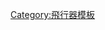 {{Navbox
|name = 航空器部件
|title = [[航空器]]组件及系统
|listclass = hlist
|groupstyle = line-height: 110%
|group1 = [[机体]]结构
|list1 = 
* [[机身]]：[[整流罩 (航空器)|整流罩]]
* [[机舱]]
** [[舱门]]
** [[阵风锁]]
* [[座舱盖]]
* [[縱樑]]
* [[翼肋]]
* [[耐压舱壁]]
* {{le|引擎吊舱|Nacelle}}
* <br>[[机翼]]：[[前翼]]
* [[主翼]]
** [[前缘]]
** [[肋条]]
** [[翼梁]]
** [[后缘]]
** [[翼盒]]
** [[翼根]]
** [[翼尖]]
** [[前缘缝翼]]
** [[俯冲制动器]]
* [[尾翼]]
** [[水平尾翼]]/[[横尾翼]]
** [[垂直尾翼]]
** [[双尾翼]]
** [[十字型尾翼]]
** [[T型尾翼]]
** [[V型尾翼]]
* <br>[[支柱]]与连接：[[顶架支柱]]
* [[翼间支柱]]
* [[保险支柱]]
* [[升力支柱]]
* [[挂架]]
* [[飞行张力线]]
* [[承力蒙皮]]
|group2 = [[飞行控制系统|飞行控制]]
|list2 = 
* [[电传操纵]]
* [[飞机操纵杆]]
** [[中央操纵杆]]
** [[侧操纵杆]]
* [[自动推杆器]]
* [[自动震杆器]]
* [[作动器]]
** [[电动作动器]]
** [[电动静液作动器]]
** [[机电作动器]]
* [[自动驾驶]]
* [[空气制动器]]
* [[襟翼]]
** [[前缘襟翼]]
** [[后缘襟翼]]
* [[扰流器]]
** [[飞行扰流器]]
** [[地面扰流器]]
** [[副翼扰流器]]
* [[副翼]]
** [[配平调整片]]
** [[襟副翼]]
** [[升降舵补助翼]]
** [[减速副翼]]
* [[安定面]]
* [[随动调整片]]
* [[升降舵]]
* [[方向舵]]
* [[偏航阻尼器]]
|group3 = [[空气动力学]]和<br>{{le|高升力设备|High-lift device}} 
|list3 = 
* {{tsl|en|Boeing X-53 Active Aeroelastic Wing|主动气动弹性机翼}}
* {{tsl|en|Adaptive compliant wing|自适应柔性翼}}
* {{tsl|en|Blown flap|吹气襟翼}}
* {{tsl|en|Channel wing|槽形机翼}}
* {{tsl|en|Dog-tooth|犬齿形前缘}}
* {{tsl|en|Droop (aeronautics)|下垂式机头}}
* [[襟翼]]
* {{tsl|en|Gouge flap|古奇襟翼}}
* {{tsl|en|Gurney flap|格尼襟翼}}
* {{tsl|en|Krueger flap|克鲁格襟翼}}
* [[前缘延伸]]
* [[前缘缝翼]]
* {{tsl|en|Stall strips|失速条}}
* [[边条翼]]
* [[可變後掠翼]]
* {{tsl|en|Vortex generator|涡流发生器}}
* {{tsl|en|Vortilon|涡流器}}
* [[翼刀]]
* [[翼尖小翼]]

|group4 = [[航空电子]]和[[飞行仪表]]系统
|list4 = 

* [[ADS-B]]
* {{tsl|en|Airborne collision avoidance system|机载避撞系统}}（ACAS）
* [[大气数据计算机]]
* {{tsl|en|Airspeed indicator|空速表}}
* [[高度计]]
* [[信号控制盘]]
* [[姿态指引仪]]
* [[指南针]]
* {{tsl|en|Course deviation indicator|偏航指示器}}
* [[电子飞行仪表系统]]（EFIS）
* [[发动机显示和机组警告系统]]（EICAS）
* [[飛行紀錄儀]]
* [[飞行管理系统]]
* [[玻璃驾驶舱]]
* [[全球定位系统]]（GPS）
* [[地面迫近警告系統]]（GPWS）
* {{tsl|en|Heading indicator|航向指示器}}
* {{tsl|en|Horizontal situation indicator|水平位置指示器}}
* [[惯性导航系统]]（INS）
* [[全静压系统]]
* [[雷達高度計]]
* [[应答机]]
* [[空中防撞系统]]（TCAS）
* {{tsl|en|Turn and slip indicator|转弯侧滑仪}}
* [[垂直速率表]]
* {{tsl|en|Yaw string|偏航指示绳}}

|group5 = [[飞机引擎|动力]]控制、<br>设备和[[燃油系统]]
|list5 = <!-- Note: A separate engine component navbox is coming soon -->
* [[自动油门]]
* [[副油箱]]
* [[FADEC]]
* {{tsl|en|Fuel tank#Aircraft|燃料箱}}
* {{tsl|en|Gascolator|燃油过滤器}}
* {{tsl|en|Inlet cone|进气调节锥}}
* {{tsl|en|Intake ramp|斜板进气道}}
* {{tsl|en|NACA cowling|NACA整流罩}}
* {{tsl|en|Self-sealing fuel tank|自密封燃料箱}}
* {{tsl|en|Splitter plate (aeronautics)|分隔板}}
* [[節流閥]]
* {{tsl|en|Thrust lever|推力杆}}
* [[推力反向器]]
* {{tsl|en|Townend ring|减阻整流罩}}
* [[机翼整体油箱]]

|group6 = 着陆和制动装置
|list6 = 
* {{tsl|en|Tailhook|拦阻钩}}
* {{tsl|en|Autobrake|自动刹车}}
* {{tsl|en|Conventional landing gear|傳統起落架}}
* {{tsl|en|Drogue parachute|制动伞}}
* [[起落架]]
* {{tsl|en|Landing gear extender|起落架伸展器}}
* {{tsl|en|Oleo strut|油压减震柱}}
* {{tsl|en|Tricycle landing gear|三轮式起落架}}
* {{tsl|en|Tundra tire|苔原轮胎}}

|group7 = 逃生系统
|list7 = 
* [[彈射椅]]
* {{tsl|en|Escape crew capsule|逃生船员舱}}

|group8 = 其他系统
|list8 = 
* {{tsl|en|Aircraft lavatory|飞机厕所}}
* [[輔助動力系統]] (APU)
* {{tsl|en|Bleed air|排气系统 (航空器)|排气系统}}
* [[除冰套]]
* {{tsl|en|Emergency oxygen system|应急供氧系统}}
* [[机上娱乐|娱乐系统]]
* {{tsl|en|Environmental control system (aircraft)|环境控制系统}}
* [[液压液|液压系统]]
* {{tsl|en|Ice protection system|防冰系统}}
* {{tsl|en|Landing lights|着陆灯}}
* [[航行灯]]
* {{tsl|en|Passenger service unit|乘客服务单位}}
* [[冲压空气涡轮]]
* {{tsl|en|Weeping wing|漏液翼}}
}}<noinclude>
[[Category:飛行器模板]]
</noinclude>
